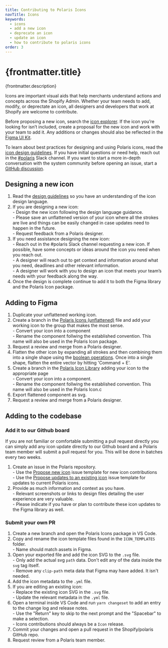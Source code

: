 ```yaml
---
title: Contributing to Polaris Icons
navTitle: Icons
keywords:
  - icons
  - add a new icon
  - deprecate an icon
  - update an icon
  - how to contribute to polaris icons
order: 3
---
```


# {frontmatter.title}

<Lede>{frontmatter.description}</Lede>

Icons are important visual aids that help merchants understand actions and concepts across the Shopify Admin. Whether your team needs to add, modify, or deprectate an icon, all designers and developers that work at Shopify are welcome to contribute.

Before proposing a new icon, search the [icon explorer](https://polaris.shopify.com/icons). If the icon you’re looking for isn’t included, create a proposal for the new icon and work with your team to add it. Any additions or changes should also be reflected in the [Figma UI Kit](/contributing/figma-ui-kit).

To learn about best practices for designing and using Polaris icons, read the [icon design guidelines](https://polaris.shopify.com/design/icons). If you have initial questions or need help, reach out in the [#polaris](https://shopify.slack.com/archives/C4Y8N30KD) Slack channel. If you want to start a more in-depth conversation with the system community before opening an issue, start a [GitHub discussion](https://github.com/Shopify/polaris/discussions/new).

## Designing a new icon

1. Read the [design guidelines](https://polaris.shopify.com/design/icons/creating-icons) so you have an understanding of the icon design language.
2. If you are designing a new icon:
   <br /> - Design the new icon following the design language guidance.
   <br /> - Please save an unflattened version of your icon where all the strokes
   are live and things can be easily changed in case updates need to happen in the
   future.
   <br /> - Request feedback from a Polaris designer.
3. If you need assistance designing the new icon:
   <br /> - Reach out in the #polaris Slack channel requesting a new icon. If
   possible, have some concepts or ideas around the icon you need when you reach
   out.
   <br /> - A designer will reach out to get context and information around what
   you need, deadlines and other relevant information.
   <br /> - A designer will work with you to design an icon that meets your
   team’s needs with your feedback along the way.
4. Once the design is complete continue to add it to both the Figma library and the Polaris Icon package.

## Adding to Figma

1. Duplicate your unflattened working icon.
2. Create a branch in the [Polaris Icons (unflattened)](<https://www.figma.com/file/oeKyR0kuHIMktdVjdLHJvy/Polaris-Icons-(unflattened)?type=design&node-id=308-158&mode=design&t=jBRTBE9dSDwWTi3V-11>) file and add your working icon to the group that makes the most sense.
   <br /> - Convert your icon into a component
   <br /> - Rename the component follwing the established convention. This name will
   also be used in the Polaris Icon package.
3. Request a review and merge from a Polaris designer.
4. Flatten the other icon by expanding all strokes and then combining them into a single shape using the [boolean operations](https://help.figma.com/hc/en-us/articles/360039957534-Boolean-operations). Once into a single shape, flatten the entire vector by hitting 'Command + E'.
5. Create a branch in the [Polaris Icon Library](https://www.figma.com/file/fVIazfJNe3AOJTJmBKgTO9/Polaris-Gen-3-Icons?type=design&node-id=753-2&mode=design&t=dpxRTbWHU6wBZi9k-11) adding your icon to the appropriate page
   <br /> - Convert your icon into a component.
   <br /> - Rename the component follwing the established convention. This name will
   also be used in the Polaris Icon.c
6. Export flattened component as svg.
7. Request a review and merge from a Polaris designer.

## Adding to the codebase

### Add it to our Github board

If you are not familiar or comfortable submitting a pull request directly you can simply add any icon update directly to our Github board and a Polaris team member will submit a pull request for you. This will be done in batches every two weeks.

1. Create an issue in the Polaris repository.
   <br /> - Use the [Propose new
   icon](https://github.com/Shopify/polaris/issues/new?assignees=&labels=Icon%2Cuntriaged&projects=&template=NEW_ICON.yml&title=%5BIcon%5D%3A+New+icon+%3Cicon-name%3E)
   issue template for new icon contributions
   <br /> - Use the [Propose updates to an existing icon](https://github.com/Shopify/polaris/issues/new?assignees=&labels=Icon%2Cuntriaged&projects=&template=UPDATE_ICON.yml&title=%5BIcon%5D%3A+Update+icon+%3Cicon-name%3E)
   issue template for updates to current Polaris icons.
2. Provide as much information and context as you have.
   <br /> - Relevant screenshots or links to design files detailing the user
   experience are very valuable.
   <br /> - Please indicate if you have or plan to contribute these icon updates
   to the Figma library as well.

### Submit your own PR

1. Create a new branch and open the Polaris Icons package in VS Code.
2. Copy and rename the icon template files found in the `ICON_TEMPLATES` folder.
   <br /> - Name should match assets in Figma.
3. Open your exported file and add the icon SVG to the `.svg` file.
   <br /> - Only add the actual svg `path` data. Don't edit any of the data
   inside the `svg` tag itself.
   <br /> - Remove any `clip-path` meta data that Figma may have added. It isn't
   needed.
4. Add the icon metadata to the `.yml` file.
5. If you are editing an existing icon:
   <br /> - Replace the existing icon SVG in the `.svg` file.
   <br /> - Update the relevant metadata in the `.yml` file.
6. Open a terminal inside VS Code and run `yarn changeset` to add an entry to the change log and release notes.
   <br /> - Use the "Return" key to skip to the next prompt and the "Spacebar"
   to make a selection.
   <br /> - Icons contributions should always be a `Icon` release.
7. Commit your changes and open a pull request in the Shopify/polaris GitHub repo.
8. Request review from a Polaris team member.
